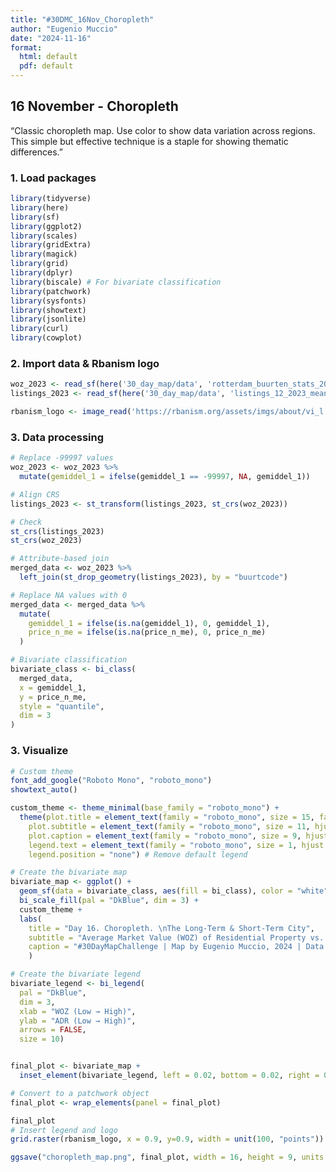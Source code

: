 ```yaml
---
title: "#30DMC_16Nov_Choropleth"
author: "Eugenio Muccio"
date: "2024-11-16"
format: 
  html: default
  pdf: default
---
```


## 16 November - Choropleth

"Classic choropleth map. Use color to show data variation across regions. This simple but effective technique is a staple for showing thematic differences."

### 1. Load packages

```r
library(tidyverse)
library(here)
library(sf)
library(ggplot2)
library(scales) 
library(gridExtra)
library(magick)
library(grid)
library(dplyr)
library(biscale) # For bivariate classification
library(patchwork)
library(sysfonts)
library(showtext)
library(jsonlite)
library(curl)
library(cowplot)


```

### 2. Import data & Rbanism logo

```r

woz_2023 <- read_sf(here('30_day_map/data', 'rotterdam_buurten_stats_2023.shp'))
listings_2023 <- read_sf(here('30_day_map/data', 'listings_12_2023_mean.shp'))

rbanism_logo <- image_read('https://rbanism.org/assets/imgs/about/vi_l.jpg')

```

### 3. Data processing

```r
# Replace -99997 values
woz_2023 <- woz_2023 %>%
  mutate(gemiddel_1 = ifelse(gemiddel_1 == -99997, NA, gemiddel_1))

# Align CRS
listings_2023 <- st_transform(listings_2023, st_crs(woz_2023))

# Check
st_crs(listings_2023)
st_crs(woz_2023)

# Attribute-based join
merged_data <- woz_2023 %>%
  left_join(st_drop_geometry(listings_2023), by = "buurtcode")

# Replace NA values with 0
merged_data <- merged_data %>%
  mutate(
    gemiddel_1 = ifelse(is.na(gemiddel_1), 0, gemiddel_1),
    price_n_me = ifelse(is.na(price_n_me), 0, price_n_me)
  )

# Bivariate classification
bivariate_class <- bi_class(
  merged_data,
  x = gemiddel_1,    
  y = price_n_me,   
  style = "quantile",
  dim = 3
)

```

### 3. Visualize

```r
# Custom theme
font_add_google("Roboto Mono", "roboto_mono") 
showtext_auto()

custom_theme <- theme_minimal(base_family = "roboto_mono") +
  theme(plot.title = element_text(family = "roboto_mono", size = 15, face = "bold",      hjust = 0.5),
    plot.subtitle = element_text(family = "roboto_mono", size = 11, hjust = 0.5),
    plot.caption = element_text(family = "roboto_mono", size = 9, hjust = 0.5),
    legend.text = element_text(family = "roboto_mono", size = 1, hjust = 0.5),
    legend.position = "none") # Remove default legend

# Create the bivariate map
bivariate_map <- ggplot() +
  geom_sf(data = bivariate_class, aes(fill = bi_class), color = "white", size = 0.1) +
  bi_scale_fill(pal = "DkBlue", dim = 3) +
  custom_theme +
  labs(
    title = "Day 16. Choropleth. \nThe Long-Term & Short-Term City",
    subtitle = "Average Market Value (WOZ) of Residential Property vs. \nAverage Daily Rate of Short-Term Rentals in Rotterdam, 2023",
    caption = "#30DayMapChallenge | Map by Eugenio Muccio, 2024 | Data: CBS, Inside Airbnb"
    )

# Create the bivariate legend
bivariate_legend <- bi_legend(
  pal = "DkBlue",
  dim = 3,
  xlab = "WOZ (Low → High)",
  ylab = "ADR (Low → High)",
  arrows = FALSE,
  size = 10)


final_plot <- bivariate_map + 
  inset_element(bivariate_legend, left = 0.02, bottom = 0.02, right = 0.3, top = 0.2, align_to = "panel")  # Bottom-left legend

# Convert to a patchwork object
final_plot <- wrap_elements(panel = final_plot)

final_plot
# Insert legend and logo
grid.raster(rbanism_logo, x = 0.9, y=0.9, width = unit(100, "points"))

ggsave("choropleth_map.png", final_plot, width = 16, height = 9, units = "in", dpi = 300)

```
